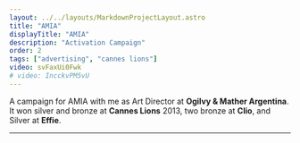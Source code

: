 ```yaml
---
layout: ../../layouts/MarkdownProjectLayout.astro
title: "AMIA"
displayTitle: "AMIA"
description: "Activation Campaign"
order: 2
tags: ["advertising", "cannes lions"]
video: svFaxUi0Fwk
# video: IncckvPM5vU
---
```


A campaign for AMIA with me as Art Director at **Ogilvy & Mather Argentina**.
It won silver and bronze at **Cannes Lions** 2013, two bronze at **Clio**, and Silver at **Effie**.

---


<YTiframe video={frontmatter.video} />
